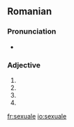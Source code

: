 ==Romanian==

===Pronunciation===
* {{IPA|[sek.su'a.le]|lang=ro}}

===Adjective===
{{infl|ro|adjective form}}

# {{ro-form-adj|fp|n|sexual}}
# {{ro-form-adj|fp|a|sexual}}
# {{ro-form-adj|np|n|sexual}}
# {{ro-form-adj|np|a|sexual}}

[[fr:sexuale]]
[[io:sexuale]]